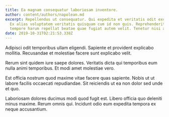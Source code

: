 ```yaml
---
title: Ea magnam consequatur laboriosam inventore.
author: content/authors/napolean.md
excerpt: Repellendus ut consequatur. Qui expedita et veritatis odit excepturi.
  Ex alias voluptatem veritatis quisquam cum id non quis. Reprehenderit velit
  tempore harum repellat beatae quae fugiat autem velit. Tenetur nisi aperiam.
date: 2019-10-31T02:21:53.338Z
---
```

Adipisci odit temporibus ullam eligendi. Sapiente et provident explicabo mollitia. Recusandae et molestiae facere sunt explicabo velit.
 Rerum sint quidem iure saepe dolores. Veritatis dicta qui temporibus eum nulla animi temporibus. Et modi amet molestiae vero.
 Est officia nostrum quod maxime vitae facere quas sapiente. Nobis ut ut labore facilis occaecati repudiandae. Sit reiciendis ut ea non dolor sed unde et quo.
 Laboriosam dolores ducimus modi quod fugit est. Libero officia quo deleniti minus maxime. Rerum omnis qui. Incidunt odio eum expedita tempora ex neque accusantium.